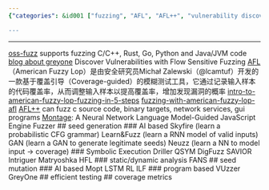 ```yaml
---
{"categories": &id001 ["fuzzing", "AFL", "AFL++", "vulnerability discovery", "seed generation", "Skyfire", "Learn&Fuzz", "static analysis", "dynamic analysis", "LSTM", "RL", "ILF", "VUzzer", "GreyOne", "efficiency metrics", "software testing"], "category": "Software Testing Efficiency Metrics", "date": "2022-12-07 12:43:26", "description": "This article delves into the world of fuzzing tools like AFL and AFL++ for identifying vulnerabilities. It also covers seed generation techniques such as Skyfire and Learn&Fuzz. Furthermore, it explores static and dynamic analysis methods including LSTM, RL, ILF, VUzzer, GreyOne, and discusses efficiency metrics in software testing.", "tags": *id001, "title": "0day exploits, AFL(american fuzzy lop), AFL++"}

---
```


------
[oss-fuzz](https://github.com/google/oss-fuzz) supports fuzzing C/C++, Rust, Go, Python and Java/JVM code
[blog about greyone](https://blog.csdn.net/Eastmount/article/details/107825286) Discover Vulnerabilities with Flow Sensitive Fuzzing
[AFL](https://github.com/google/afl)（American Fuzzy Lop）是由安全研究员Michał Zalewski（@lcamtuf）开发的一款基于覆盖引导（Coverage-guided）的模糊测试工具，它通过记录输入样本的代码覆盖率，从而调整输入样本以提高覆盖率，增加发现漏洞的概率
[intro-to-american-fuzzy-lop-fuzzing-in-5-steps](https://countuponsecurity.com/2018/03/07/intro-to-american-fuzzy-lop-fuzzing-in-5-steps/)
[fuzzing-with-american-fuzzy-lop-afl](https://labs.nettitude.com/blog/fuzzing-with-american-fuzzy-lop-afl/#:~:text=Fuzzing%20with%20American%20Fuzzy%20Lop%20%28AFL%29%201%201.,2.%20Run%20our%20instrumented%20%E2%80%9Ctar%E2%80%9D%20binary%3A%20%E2%80%93%20~%2Ftar-1.28%2Fsrc%2Ftar)
[AFL++](https://github.com/AFLplusplus/AFLplusplus) can fuzz c source code, binary targets, network services, gui programs
[Montage](https://github.com/WSP-LAB/Montage): A Neural Network Language Model-Guided JavaScript Engine Fuzzer
## seed generation
### AI based
Skyfire (learn a probabilistic CFG grammar)
Learn&Fuzz (learn a RNN model of valid inputs)
GAN (learn a GAN to generate legitimate seeds)
Neuzz (learn a NN to model input -> coverage)
### Symbolic Execution
Driller
QSYM
DigFuzz
SAVIOR
Intriguer
Matryoshka
HFL
### static/dynamic analysis
FANS
## seed mutation
### AI based
Mopt
LSTM
RL
ILF
### program based
VUzzer
GreyOne
## efficient testing
## coverage metrics
